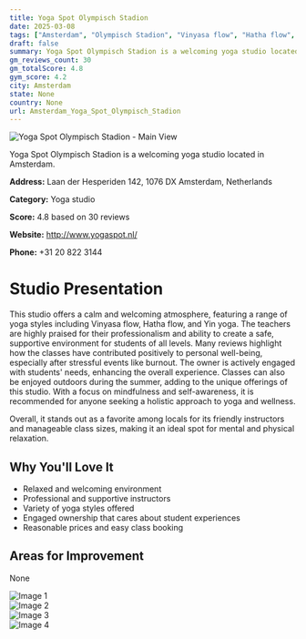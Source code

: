 ```yaml
---
title: Yoga Spot Olympisch Stadion
date: 2025-03-08
tags: ["Amsterdam", "Olympisch Stadion", "Vinyasa flow", "Hatha flow", "Yin yoga", "atmosphere", "size", "Amsterdam"]  
draft: false
summary: Yoga Spot Olympisch Stadion is a welcoming yoga studio located in Amsterdam.
gm_reviews_count: 30
gm_totalScore: 4.8
gym_score: 4.2
city: Amsterdam
state: None
country: None
url: Amsterdam_Yoga_Spot_Olympisch_Stadion
---
```


<div className="aspect-[16/9] relative my-8">
  <img 
    src="https://lh5.googleusercontent.com/p/AF1QipPOR9fdp1N30ACTGwWLxycmGcTf4-Nj0x_mg2Ag=w1920-h1080-k-no"
    alt="Yoga Spot Olympisch Stadion - Main View"
    className="object-cover absolute inset-0 w-full h-full rounded-lg"
  />
</div>

Yoga Spot Olympisch Stadion is a welcoming yoga studio located in Amsterdam.

**Address:** Laan der Hesperiden 142, 1076 DX Amsterdam, Netherlands

**Category:** Yoga studio

**Score:** 4.8 based on 30 reviews

**Website:** http://www.yogaspot.nl/

**Phone:** +31 20 822 3144

# Studio Presentation

This studio offers a calm and welcoming atmosphere, featuring a range of yoga styles including Vinyasa flow, Hatha flow, and Yin yoga. The teachers are highly praised for their professionalism and ability to create a safe, supportive environment for students of all levels. Many reviews highlight how the classes have contributed positively to personal well-being, especially after stressful events like burnout. The owner is actively engaged with students' needs, enhancing the overall experience. Classes can also be enjoyed outdoors during the summer, adding to the unique offerings of this studio. With a focus on mindfulness and self-awareness, it is recommended for anyone seeking a holistic approach to yoga and wellness. 

Overall, it stands out as a favorite among locals for its friendly instructors and manageable class sizes, making it an ideal spot for mental and physical relaxation.

## Why You'll Love It

- Relaxed and welcoming environment
- Professional and supportive instructors
- Variety of yoga styles offered
- Engaged ownership that cares about student experiences
- Reasonable prices and easy class booking

## Areas for Improvement

None

<div className="grid grid-cols-1 xl:grid-cols-2 gap-4 my-8">
<div className="aspect-[4/3] relative"><img src="https://lh3.googleusercontent.com/p/AF1QipMwxxJQwoTg6Kxo_UcFQn7mRfAujM6NsEdgqYTV=w1920-h1080-k-no" alt="Image 1" className="object-cover absolute inset-0 w-full h-full rounded-lg" /></div>
<div className="aspect-[4/3] relative"><img src="https://lh5.googleusercontent.com/p/AF1QipPRLJsYYGp5LOwwIhcZGolqglA7F41tzvCzGv89=w1920-h1080-k-no" alt="Image 2" className="object-cover absolute inset-0 w-full h-full rounded-lg" /></div>
<div className="aspect-[4/3] relative"><img src="https://lh5.googleusercontent.com/p/AF1QipOo4rPKWgGwNls7f6aXJ_x1LFGAWZtJDW7xZcgW=w1920-h1080-k-no" alt="Image 3" className="object-cover absolute inset-0 w-full h-full rounded-lg" /></div>
<div className="aspect-[4/3] relative"><img src="https://lh5.googleusercontent.com/p/AF1QipM5jnU6XKBw0SsW6g9Wrb4mrXG2sfo7EjACllm9=w1920-h1080-k-no" alt="Image 4" className="object-cover absolute inset-0 w-full h-full rounded-lg" /></div>
</div>